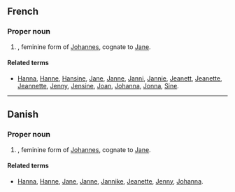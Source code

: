 ==French==

===Proper noun===
{{infl|fr|proper noun}}

# {{given name|female|lang=fr}}, feminine form of [[Johannes]], cognate to [[Jane]].

====Related terms====
* [[Hanna]], [[Hanne]], [[Hansine]], [[Jane]], [[Janne]], [[Janni]], [[Jannie]], [[Jeanett]], [[Jeanette]], [[Jeannette]], [[Jenny]], [[Jensine]], [[Joan]], [[Johanna]], [[Jonna]], [[Sine]].

----

==Danish==

===Proper noun===
{{infl|da|proper noun}}

# {{given name|female|lang=da}}, feminine form of [[Johannes]], cognate to [[Jane]].

====Related terms====
* [[Hanna]], [[Hanne]], [[Jane]], [[Janne]], [[Jannike]], [[Jeanette]], [[Jenny]], [[Johanna]].